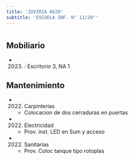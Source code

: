 ```yaml
---
title: 'ZUVIRIA 6620'
subtitle: 'ESCUELA INF. N° 11/20°'
---
```


#


## Mobiliario

*  (2023) : Escritorio 3, NA 1 





## Mantenimiento

*  (2022) Carpinterías 
    + Colocacion de dos cerraduras en puertas

*  (2022) Electricidad 
    + Prov. inst. LED en Sum y acceso

*  (2022) Sanitarias 
    + Prov. Coloc tanque tipo rotoplas



